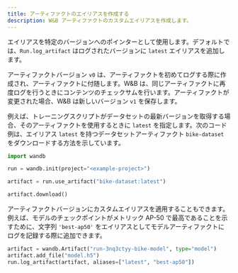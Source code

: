 ```yaml
---
title: アーティファクトのエイリアスを作成する
description: W&B アーティファクトのカスタムエイリアスを作成します。
---
```


エイリアスを特定のバージョンへのポインターとして使用します。デフォルトでは、`Run.log_artifact` はログされたバージョンに `latest` エイリアスを追加します。

アーティファクトバージョン `v0` は、アーティファクトを初めてログする際に作成され、アーティファクトに付随します。W&B は、同じアーティファクトに再度ログを行うときにコンテンツのチェックサムを行います。アーティファクトが変更された場合、W&B は新しいバージョン `v1` を保存します。

例えば、トレーニングスクリプトがデータセットの最新バージョンを取得する場合、そのアーティファクトを使用するときに `latest` を指定します。次のコード例は、エイリアス `latest` を持つデータセットアーティファクト `bike-dataset` をダウンロードする方法を示しています。

```python
import wandb

run = wandb.init(project="<example-project>")

artifact = run.use_artifact("bike-dataset:latest")

artifact.download()
```

アーティファクトバージョンにカスタムエイリアスを適用することもできます。例えば、モデルのチェックポイントがメトリック AP-50 で最高であることを示すために、文字列 `'best-ap50'` をエイリアスとしてモデルアーティファクトにログを記録する際に追加できます。

```python
artifact = wandb.Artifact("run-3nq3ctyy-bike-model", type="model")
artifact.add_file("model.h5")
run.log_artifact(artifact, aliases=["latest", "best-ap50"])
```